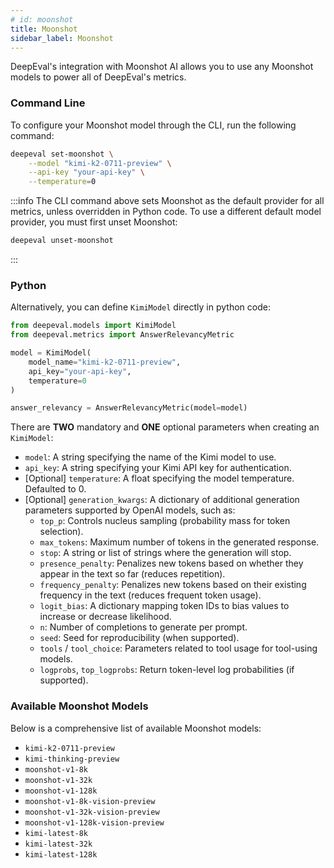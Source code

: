 ```yaml
---
# id: moonshot
title: Moonshot
sidebar_label: Moonshot
---
```


DeepEval's integration with Moonshot AI allows you to use any Moonshot models to power all of DeepEval's metrics.

### Command Line

To configure your Moonshot model through the CLI, run the following command:

```bash
deepeval set-moonshot \
    --model "kimi-k2-0711-preview" \
    --api-key "your-api-key" \
    --temperature=0
```

:::info
The CLI command above sets Moonshot as the default provider for all metrics, unless overridden in Python code. To use a different default model provider, you must first unset Moonshot:

```bash
deepeval unset-moonshot
```

:::

### Python

Alternatively, you can define `KimiModel` directly in python code:

```python
from deepeval.models import KimiModel
from deepeval.metrics import AnswerRelevancyMetric

model = KimiModel(
    model_name="kimi-k2-0711-preview",
    api_key="your-api-key",
    temperature=0
)

answer_relevancy = AnswerRelevancyMetric(model=model)
```

There are **TWO** mandatory and **ONE** optional parameters when creating an `KimiModel`:

- `model`: A string specifying the name of the Kimi model to use.
- `api_key`: A string specifying your Kimi API key for authentication.
- [Optional] `temperature`: A float specifying the model temperature. Defaulted to 0.
- [Optional] `generation_kwargs`: A dictionary of additional generation parameters supported by OpenAI models, such as:
    - `top_p`: Controls nucleus sampling (probability mass for token selection).
    - `max_tokens`: Maximum number of tokens in the generated response.
    - `stop`: A string or list of strings where the generation will stop.
    - `presence_penalty`: Penalizes new tokens based on whether they appear in the text so far (reduces repetition).
    - `frequency_penalty`: Penalizes new tokens based on their existing frequency in the text (reduces frequent token usage).
    - `logit_bias`: A dictionary mapping token IDs to bias values to increase or decrease likelihood.
    - `n`: Number of completions to generate per prompt.
    - `seed`: Seed for reproducibility (when supported).
    - `tools` / `tool_choice`: Parameters related to tool usage for tool-using models.
    - `logprobs`, `top_logprobs`: Return token-level log probabilities (if supported).

### Available Moonshot Models

Below is a comprehensive list of available Moonshot models:

- `kimi-k2-0711-preview`
- `kimi-thinking-preview`
- `moonshot-v1-8k`
- `moonshot-v1-32k`
- `moonshot-v1-128k`
- `moonshot-v1-8k-vision-preview`
- `moonshot-v1-32k-vision-preview`
- `moonshot-v1-128k-vision-preview`
- `kimi-latest-8k`
- `kimi-latest-32k`
- `kimi-latest-128k`
